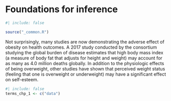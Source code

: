 # Foundations for inference {#sec-inference-foundations}

```r
#| include: false

source("_common.R")
```

::: {.chapterintro data-latex=""}
Not surprisingly, many studies are now demonstrating the adverse effect of obesity on health outcomes. A 2017 study conducted by the consortium studying the global burden of disease estimates that high body mass index (a measure of body fat that adjusts for height and weight) may account for as many as 4.0 million deaths globally.  In addition to the physiologic effects of being overweight, other studies have shown that perceived weight status (feeling that one is overweight or underweight) may have a significant effect on self-esteem.
:::



```r
#| include: false
terms_chp_1 <- c("data")
```


<!--

\footnote{DOI: 10.1056/NEJMoa1614362}
\footnote{J Ment Health Policy Econ. 2010 Jun;13(2):53-63}\textsuperscript{,}\footnote{DOI: 10.1186/1471-2458-7-80}
-->


